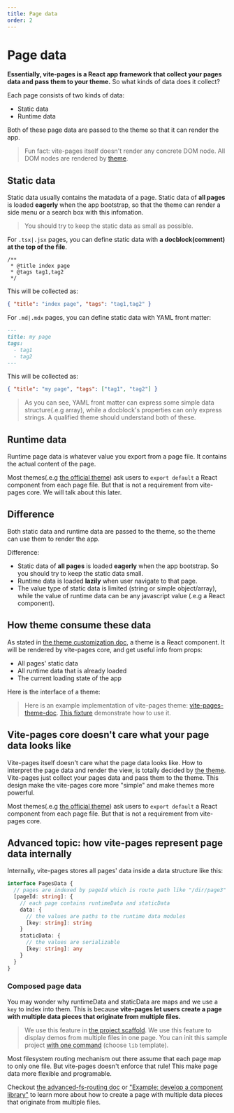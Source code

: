 ```yaml
---
title: Page data
order: 2
---
```


# Page data

**Essentially, vite-pages is a React app framework that collect your pages data and pass them to your theme.** So what kinds of data does it collect?

Each page consists of two kinds of data:

- Static data
- Runtime data

Both of these page data are passed to the theme so that it can render the app.

> Fun fact: vite-pages itself doesn't render any concrete DOM node. All DOM nodes are rendered by [theme](/theme-customization).

## Static data

Static data usually contains the matadata of a page. Static data of **all pages** is loaded **eagerly** when the app bootstrap, so that the theme can render a side menu or a search box with this infomation.

> You should try to keep the static data as small as possible.

For `.tsx|.jsx` pages, you can define static data with **a docblock(comment) at the top of the file**.

```tsx
/**
 * @title index page
 * @tags tag1,tag2
 */
```

This will be collected as:

```json
{ "title": "index page", "tags": "tag1,tag2" }
```

For `.md|.mdx` pages, you can define static data with YAML front matter:

```md
---
title: my page
tags:
  - tag1
  - tag2
---
```

This will be collected as:

```json
{ "title": "my page", "tags": ["tag1", "tag2"] }
```

> As you can see, YAML front matter can express some simple data structure(.e.g array), while a docblock's properties can only express strings. A qualified theme should understand both of these.

## Runtime data

Runtime page data is whatever value you export from a page file. It contains the actual content of the page.

Most themes(.e.g [the official theme](/official-theme)) ask users to `export default` a React component from each page file. But that is not a requirement from vite-pages core. We will talk about this later.

## Difference

Both static data and runtime data are passed to the theme, so the theme can use them to render the app.

Difference:

- Static data of **all pages** is loaded **eagerly** when the app bootstrap. So you should try to keep the static data small.
- Runtime data is loaded **lazily** when user navigate to that page.
- The value type of static data is limited (string or simple object/array), while the value of runtime data can be any javascript value (.e.g a React component).

## How theme consume these data

As stated in [the theme customization doc](/theme-customization), a theme is a React component. It will be rendered by vite-pages core, and get useful info from props:

- All pages' static data
- All runtime data that is already loaded
- The current loading state of the app

Here is the interface of a theme:


<ThemeInterface />

> Here is an example implementation of vite-pages theme: [vite-pages-theme-doc](https://github.com/vitejs/vite-plugin-react-pages/blob/main/packages/theme-doc/src/index.tsx). [This fixture](https://github.com/vitejs/vite-plugin-react-pages/blob/main/packages/playground/use-theme-doc/pages/_theme.tsx) demonstrate how to use it.

## Vite-pages core doesn't care what your page data looks like

Vite-pages itself doesn't care what the page data looks like. How to interpret the page data and render the view, is totally decided by [the theme](/theme-customization). Vite-pages just collect your pages data and pass them to the theme. This design make the vite-pages core more "simple" and make themes more powerful.

Most themes(.e.g [the official theme](/official-theme)) ask users to `export default` a React component from each page file. But that is not a requirement from vite-pages core.

## Advanced topic: how vite-pages represent page data internally

Internally, vite-pages stores all pages' data inside a data structure like this:

```ts
interface PagesData {
  // pages are indexed by pageId which is route path like "/dir/page3"
  [pageId: string]: {
    // each page contains runtimeData and staticData
    data: {
      // the values are paths to the runtime data modules
      [key: string]: string
    }
    staticData: {
      // the values are serializable
      [key: string]: any
    }
  }
}
```

### Composed page data

You may wonder why runtimeData and staticData are maps and we use a `key` to index into them. This is because **vite-pages let users create a page with multiple data pieces that originate from multiple files.**

> We use this feature in [the project scaffold](https://github.com/vitejs/vite-plugin-react-pages/blob/main/packages/create-project/template-lib/docs/vite.config.ts). We use this feature to display demos from multiple files in one page. You can init this sample project [with one command](/) (choose `lib` template).

Most filesystem routing mechanism out there assume that each page map to only one file. But vite-pages doesn't enforce that rule! This make page data more flexible and programable.

Checkout [the advanced-fs-routing doc](/advanced-fs-routing) or ["Example: develop a component library"](/examples/component-library) to learn more about how to create a page with multiple data pieces that originate from multiple files.
